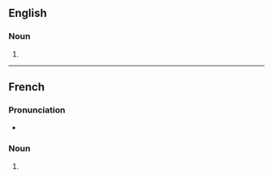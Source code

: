 {{also|doyennés}}

==English==

===Noun===
{{head|en|noun form}}

# {{plural of|en|doyenne}}

----

==French==

===Pronunciation===
* {{audio|fr|LL-Q150 (fra)-WikiLucas00-doyennes.wav|Audio}}

===Noun===
{{head|fr|noun form|g=f}}

# {{plural of|fr|doyenne}}